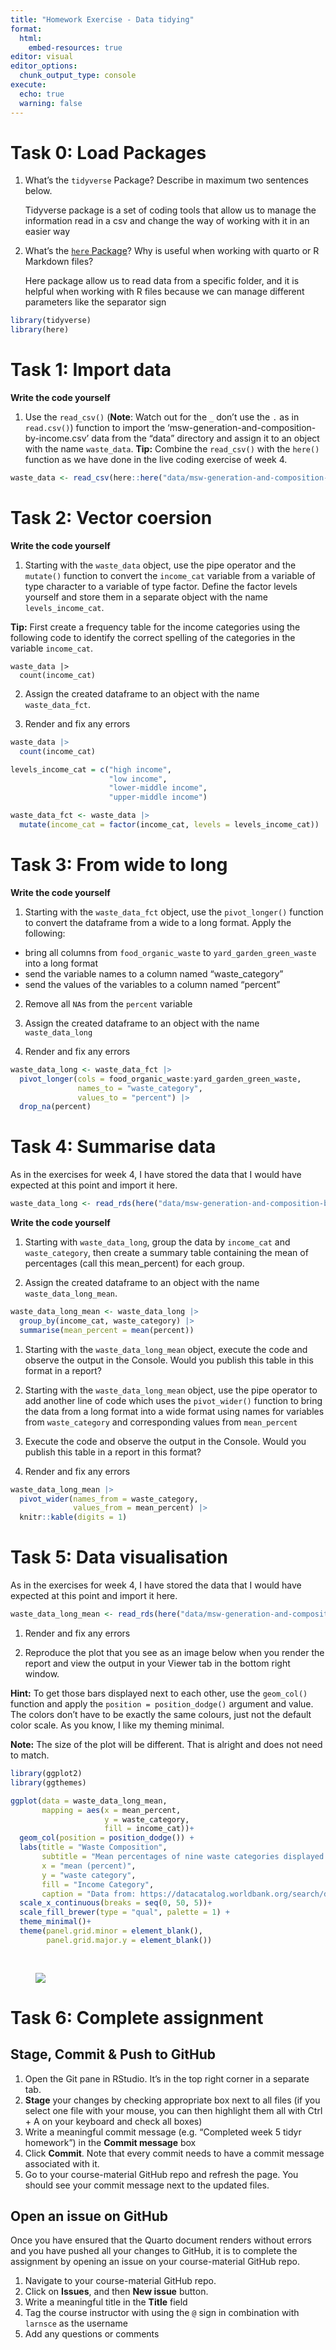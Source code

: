 ```yaml
---
title: "Homework Exercise - Data tidying"
format:
  html:
    embed-resources: true
editor: visual
editor_options: 
  chunk_output_type: console
execute:
  echo: true
  warning: false
---
```


# Task 0: Load Packages

1.  What's the `tidyverse` Package? Describe in maximum two sentences below.

    Tidyverse package is a set of coding tools that allow us to manage the information read in a csv and change the way of working with it in an easier way

2.  What's the [`here` Package](https://here.r-lib.org/articles/here.html)? Why is useful when working with quarto or R Markdown files?

    Here package allow us to read data from a specific folder, and it is helpful when working with R files because we can manage different parameters like the separator sign

```r
library(tidyverse)
library(here)
```

# Task 1: Import data

**Write the code yourself**

1.  Use the `read_csv()` (**Note**: Watch out for the `_` don't use the `.` as in `read.csv()`) function to import the 'msw-generation-and-composition-by-income.csv' data from the "data" directory and assign it to an object with the name `waste_data`. **Tip:** Combine the `read_csv()` with the `here()` function as we have done in the live coding exercise of week 4.

```r
waste_data <- read_csv(here::here("data/msw-generation-and-composition-by-income.csv"))


```

# Task 2: Vector coersion

**Write the code yourself**

1.  Starting with the `waste_data` object, use the pipe operator and the `mutate()` function to convert the `income_cat` variable from a variable of type character to a variable of type factor. Define the factor levels yourself and store them in a separate object with the name `levels_income_cat`.

**Tip:** First create a frequency table for the income categories using the following code to identify the correct spelling of the categories in the variable `income_cat`.

```         
waste_data |> 
  count(income_cat)
```

2.  Assign the created dataframe to an object with the name `waste_data_fct`.

3.  Render and fix any errors

```r

waste_data |> 
  count(income_cat)

levels_income_cat = c("high income",
                      "low income",
                      "lower-middle income",
                      "upper-middle income")

waste_data_fct <- waste_data |> 
  mutate(income_cat = factor(income_cat, levels = levels_income_cat))
```

# Task 3: From wide to long

**Write the code yourself**

1.  Starting with the `waste_data_fct` object, use the `pivot_longer()` function to convert the dataframe from a wide to a long format. Apply the following:

-   bring all columns from `food_organic_waste` to `yard_garden_green_waste` into a long format
-   send the variable names to a column named "waste_category"
-   send the values of the variables to a column named "percent"

2.  Remove all `NA`s from the `percent` variable

3.  Assign the created dataframe to an object with the name `waste_data_long`

4.  Render and fix any errors

```r

waste_data_long <- waste_data_fct |> 
  pivot_longer(cols = food_organic_waste:yard_garden_green_waste,
               names_to = "waste_category",
               values_to = "percent") |> 
  drop_na(percent)


```

# Task 4: Summarise data

As in the exercises for week 4, I have stored the data that I would have expected at this point and import it here.

```r
waste_data_long <- read_rds(here("data/msw-generation-and-composition-by-income-long.rds"))
```

**Write the code yourself**

1.  Starting with `waste_data_long`, group the data by `income_cat` and `waste_category`, then create a summary table containing the mean of percentages (call this mean_percent) for each group.

2.  Assign the created dataframe to an object with the name `waste_data_long_mean`.

```r
waste_data_long_mean <- waste_data_long |> 
  group_by(income_cat, waste_category) |> 
  summarise(mean_percent = mean(percent))
```

1.  Starting with the `waste_data_long_mean` object, execute the code and observe the output in the Console. Would you publish this table in this format in a report?

2.  Starting with the `waste_data_long_mean` object, use the pipe operator to add another line of code which uses the `pivot_wider()` function to bring the data from a long format into a wide format using names for variables from `waste_category` and corresponding values from `mean_percent`

3.  Execute the code and observe the output in the Console. Would you publish this table in a report in this format?

4.  Render and fix any errors

```r
waste_data_long_mean |> 
  pivot_wider(names_from = waste_category,
              values_from = mean_percent) |> 
  knitr::kable(digits = 1)
```

# Task 5: Data visualisation

As in the exercises for week 4, I have stored the data that I would have expected at this point and import it here.

```r

waste_data_long_mean <- read_rds(here("data/msw-generation-and-composition-by-income-long-mean.rds"))

```

1.  Render and fix any errors

2.  Reproduce the plot that you see as an image below when you render the report and view the output in your Viewer tab in the bottom right window.

**Hint:** To get those bars displayed next to each other, use the `geom_col()` function and apply the `position = position_dodge()` argument and value. The colors don't have to be exactly the same colours, just not the default color scale. As you know, I like my theming minimal.

**Note:** The size of the plot will be different. That is alright and does not need to match.

```r
library(ggplot2)
library(ggthemes)

ggplot(data = waste_data_long_mean,
       mapping = aes(x = mean_percent,
                     y = waste_category,
                     fill = income_cat))+
  geom_col(position = position_dodge()) +
  labs(title = "Waste Composition",
       subtitle = "Mean percentages of nine waste categories displayed by income categories",
       x = "mean (percent)",
       y = "waste category",
       fill = "Income Category",
       caption = "Data from: https://datacatalog.worldbank.org/search/dataset/0039597") +
  scale_x_continuous(breaks = seq(0, 50, 5))+
  scale_fill_brewer(type = "qual", palette = 1) +
  theme_minimal()+
  theme(panel.grid.minor = element_blank(), 
        panel.grid.major.y = element_blank())
  
 

```

![![](images/clipboard-1678048517.png)](figs/fig-01-mean-waste-composition-by-income.png)

# Task 6: Complete assignment

## Stage, Commit & Push to GitHub

1.  Open the Git pane in RStudio. It's in the top right corner in a separate tab.
2.  **Stage** your changes by checking appropriate box next to all files (if you select one file with your mouse, you can then highlight them all with Ctrl + A on your keyboard and check all boxes)
3.  Write a meaningful commit message (e.g. "Completed week 5 tidyr homework") in the **Commit message** box
4.  Click **Commit**. Note that every commit needs to have a commit message associated with it.
5.  Go to your course-material GitHub repo and refresh the page. You should see your commit message next to the updated files.

## Open an issue on GitHub

Once you have ensured that the Quarto document renders without errors and you have pushed all your changes to GitHub, it is to complete the assignment by opening an issue on your course-material GitHub repo.

1.  Navigate to your course-material GitHub repo.
2.  Click on **Issues**, and then **New issue** button.
3.  Write a meaningful title in the **Title** field
4.  Tag the course instructor with using the `@` sign in combination with `larnsce` as the username
5.  Add any questions or comments
